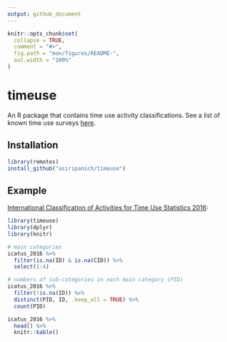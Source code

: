 ```yaml
---
output: github_document
---
```


<!-- README.md is generated from README.Rmd. Please edit that file -->

```r
knitr::opts_chunk$set(
  collapse = TRUE,
  comment = "#>",
  fig.path = "man/figures/README-",
  out.width = "100%"
)
```

# timeuse

<!-- badges: start -->
<!-- badges: end -->

An R package that contains time use activity classifications. See a list of known time use surveys [here](https://unstats.un.org/unsd/gender/timeuse/index.html).

## Installation

``` r
library(remotes)
install_github("asiripanich/timeuse")
```

## Example

[International Classification of Activities for Time Use Statistics 2016](https://unstats.un.org/unsd/classifications/Family/Detail/2083):

```r
library(timeuse)
library(dplyr)
library(knitr)

# main categories
icatus_2016 %>%
  filter(is.na(ID) & is.na(CID)) %>%
  select(1:4)

# numbers of sub-categories in each main category (PID)
icatus_2016 %>%
  filter(!is.na(ID)) %>%
  distinct(PID, ID, .keep_all = TRUE) %>%
  count(PID)

icatus_2016 %>%
  head() %>%
  knitr::kable()
```
